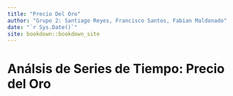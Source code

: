 ```yaml
--- 
title: "Precio Del Oro"
author: "Grupo 2: Santiago Reyes, Francisco Santos, Fabian Maldonado"
date: "`r Sys.Date()`"
site: bookdown::bookdown_site
---
```


# Análsis de Series de Tiempo: Precio del Oro


